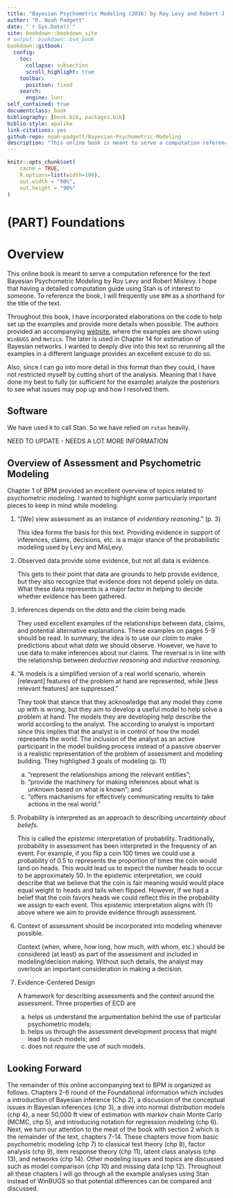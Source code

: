 ```yaml
--- 
title: "Bayesian Psychometric Modeling (2016) by Roy Levy and Robert J. Mislevy"
author: "R. Noah Padgett"
date: "`r Sys.Date()`"
site: bookdown::bookdown_site
# output: bookdown::bs4_book
bookdown::gitbook:
  config:
    toc:
      collapse: subsection
      scroll_highlight: true
    toolbar:
      position: fixed
    search:
      engine: lunr
self_contained: true
documentclass: book
bibliography: [book.bib, packages.bib]
biblio-style: apalike
link-citations: yes
github-repo: noah-padgett/Bayesian-Psychometric-Modeling
description: "This online book is meant to serve a computation reference for the text Bayesian Psychometric Modeling by Roy Levy and Robert Mislevy. We hope that having a detailed computatin guide using Stan is of interest to someone."
---
```


```r

knitr::opts_chunk$set(
    cache = TRUE,
    R.options=list(width=100),
    out.width = "90%", 
    out.height = "90%"
)

```

# (PART) Foundations {-}
# Overview 

This online book is meant to serve a computation reference for the text Bayesian Psychometric Modeling by Roy Levy and Robert Mislevy.
I hope that having a detailed computation guide using Stan is of interest to someone.
To reference the book, I will frequently use `BPM` as a shorthand for the title of the text.

Throughout this book, I have incorporated elaborations on the code to help set up the examples and provide more details when possible.
The authors provided an accompanying [website](http://bayespsychometrics.com/book-examples/), where the examples are shown using ` WinBUGS` and ` Netica`. 
The later is used in Chapter 14 for estimation of Bayesian networks.
I wanted to deeply dive into this text so rerunning all the examples in a different language provides an excellent excuse to do so.

Also, since I can go into more detail in this format than they could, I have not restricted myself by cutting short of the analysis.
Meaning that I have done my best to fully (or sufficient for the example) analyze the posteriors to see what issues may pop up and how I resolved them.

## Software 

We have used ` R` to call Stan. So we have relied on ` rstan` heavily. 

NEED TO UPDATE - NEEDS A LOT MORE INFORMATION

## Overview of Assessment and Psychometric Modeling

Chapter 1 of BPM provided an excellent overview of topics related to psychometric modeling.
I wanted to highlight some particularly important pieces to keep in mind while modeling.

1. "[We] view assessment as an instance of _evidentiary reasoning_." (p. 3)

    This idea forms the basis for this text. Providing evidence in support of inferences, claims, decisions, etc. is a major stance of  the probabilistic modeling used by Levy and MisLevy.

2. Observed data provide some evidence, but not all data is evidence.

    This gets to their point that data are grounds to help provide evidence, but they also recognize that evidence does not depend solely on data.
    What these data represents is a major factor in helping to decide whether evidence has been gathered.

3. Inferences depends on the _data_ and the _claim_ being made.

    They used excellent examples of the relationships between data, claims, and potential alternative explanations.
    These examples on pages 5-9 should be read.
    In summary, the idea is to use our _claim_ to make predictions about what _data_ we should observe.
    However, we have to use data to make inferences about our claims.
    The reversal is in line with the relationship between _deductive reasoning_ and _inductive reasoning_.

4. "A models is a simplified version of a real world scenario, wherein [relevant] features of the problem at hand are represented, while [less relevant features] are suppressed."

    They took that stance that they acknowledge that any model they come up with is wrong, but they aim to develop a useful model to help solve a problem at hand.
    The models they are developing help describe the world according to the analyst.
    The according to analyst is important since this implies that the analyst is in control of how the model represents the world.
    The inclusion of the analyst as an active participant in the model building process instead of a passive observer is a realistic representation of the problem of assessment and modeling building.
    They highlighed 3 goals of modeling (p. 11)
    
    (a) "represent the relationships among the relevant entities";
    (b) "provide the machinery for making inferences about what is unknown based on what is known"; and
    (c) "offers machanisms for effectively communicating results to take actions in the real world."
    
5. Probability is interpreted as an approach to describing _uncertainty about beliefs_. 

    This is called the _epistemic_ interpretation of probability.
    Traditionally, probability in assessment has been interpreted in the frequency of an event. 
    For example, if you flip a coin 100 times we could use a probability of 0.5 to represents the proportion of times the coin would land on heads.
    This would lead us to expect the number heads to occur to be approximately 50. 
    In the epistemic interpretation, we could describe that we believe that the coin is fair meaning would would place equal weight to heads and tails when flipped.
    However, if we had a belief that the coin favors heads we could reflect this in the probability we assign to each event.
    This epistemic interpretation aligns with (1) above where we aim to provide evidence through assessment.
    
6. Context of assessment should be incorporated into modeling whenever possible.

    Context (when, where, how long, how much, with whom, etc.) should be considered (at least) as part of the assessment and included in modeling/decision making.
    Without such details, the analyst may overlook an important consideration in making a decision.

7. Evidence-Centered Design

    A framework for describing assessments and the context around the assessment.
    Three properties of ECD are
    
    (a) helps us understand the argumentation behind the use of particular psychometric models;
    (b) helps us through the assessment development process that might lead to such models; and
    (c) does not _require_ the use of such models.

## Looking Forward


The remainder of this online accompanying text to BPM is organized as follows.
Chapters 2-6 round of the Foundational information which includes a introduction of Bayesian inference (Chp 2), a discussion of the conceptual issues in Bayesian inferences (chp 3), a dive into normal distribution models (chp 4), a near 50,000 ft view of estimation with markov chain Monte Carlo (MCMC, chp 5), and introducing notation for regression modeling (chp 6). 
Next, we turn our attention to the meat of the book with section 2 which is the remainder of the text, chapters 7-14.
These chapters move from basic psychometric modeling (chp 7) to classical test theory (chp 8), factor analysis (chp 9), item response theory (chp 11), latent class analysis (chp 13), and networks (chp 14).
Other modeling issues and topics are discussed such as model comparison (chp 10) and missing data (chp 12).
Throughout all these chapters I will go through all the example analyses using Stan instead of WinBUGS so that potential differences can be compared and discussed.
